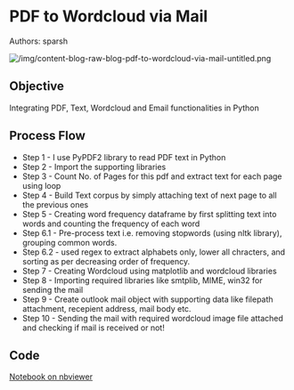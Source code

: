 # PDF to Wordcloud via Mail

Authors: sparsh

![/img/content-blog-raw-blog-pdf-to-wordcloud-via-mail-untitled.png](/img/content-blog-raw-blog-pdf-to-wordcloud-via-mail-untitled.png)

## Objective

Integrating PDF, Text, Wordcloud and Email functionalities in Python

## Process Flow

- Step 1 - I use PyPDF2 library to read PDF text in Python
- Step 2 - Import the supporting libraries
- Step 3 - Count No. of Pages for this pdf and extract text for each page using loop
- Step 4 - Build Text corpus by simply attaching text of next page to all the previous ones
- Step 5 - Creating word frequency dataframe by first splitting text into words and counting the frequency of each word
- Step 6.1 - Pre-process text i.e. removing stopwords (using nltk library), grouping common words.
- Step 6.2 - used regex to extract alphabets only, lower all chracters, and sorting as per decreasing order of frequency.
- Step 7 - Creating Wordcloud using matplotlib and wordcloud libraries
- Step 8 - Importing required libraries like smtplib, MIME, win32 for sending the mail
- Step 9 - Create outlook mail object with supporting data like filepath attachment, recepient address, mail body etc.
- Step 10 - Sending the mail with required wordcloud image file attached and checking if mail is received or not!

## Code

[Notebook on nbviewer](https://nbviewer.jupyter.org/gist/sparsh-ai/f1de48fd4fac199bcc95e1d136fbdfd0)